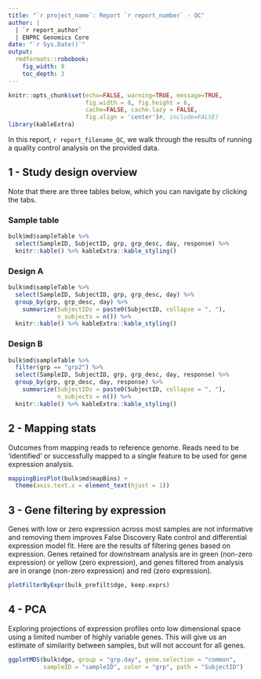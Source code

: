 ```yaml
---
title: "`r project_name`: Report `r report_number` - QC"
author: |
  | `r report_author`
  | ENPRC Genomics Core
date: "`r Sys.Date()`"
output: 
  rmdformats::robobook:
    fig_width: 9
    toc_depth: 3
---
```


```r
knitr::opts_chunk$set(echo=FALSE, warning=TRUE, message=TRUE,
                      fig.width = 8, fig.height = 6,
                      cache=FALSE, cache.lazy = FALSE,
                      fig.align = 'center')#, include=FALSE)
library(kableExtra)
```

```{=html}
<style type="text/css">
.book .book-body .page-inner {
  max-width: 1600px;
  margin-left: auto;
  margin-right: auto;
}
details > summary {
  display: list-item;
}
</style>
```

In this report, ``r report_filename_QC``, we walk through the results of running a quality control analysis on the provided data.

## 1 - Study design overview {.tabset}

<!-- Here's a template for presenting two different alternative designs requested by the client. In many cases, only one is necessary, so just delete Design B. -->

Note that there are three tables below, which you can navigate by clicking the tabs.

### Sample table

```r
bulk$md$sampleTable %>%
  select(SampleID, SubjectID, grp, grp_desc, day, response) %>%
  knitr::kable() %>% kableExtra::kable_styling()
```

### Design A

```r
bulk$md$sampleTable %>%
  select(SampleID, SubjectID, grp, grp_desc, day) %>%
  group_by(grp, grp_desc, day) %>%
    summarize(SubjectIDs = paste0(SubjectID, collapse = ", "),
              n_subjects = n()) %>%
  knitr::kable() %>% kableExtra::kable_styling()
```

### Design B

```r
bulk$md$sampleTable %>%
  filter(grp == "grp2") %>%
  select(SampleID, SubjectID, grp, grp_desc, day, response) %>%
  group_by(grp, grp_desc, day, response) %>%
    summarize(SubjectIDs = paste0(SubjectID, collapse = ", "),
              n_subjects = n()) %>%
  knitr::kable() %>% kableExtra::kable_styling()
```


## 2 - Mapping stats

Outcomes from mapping reads to reference genome. Reads need to be 'identified' or successfully mapped to a single feature to be used for gene expression analysis.

```r
mappingBinsPlot(bulk$md$mapBins) +
  theme(axis.text.x = element_text(hjust = 1))
```

## 3 - Gene filtering by expression

Genes with low or zero expression across most samples are not informative and removing them improves False Discovery Rate control and differential expression model fit. Here are the results of filtering genes based on expression. Genes retained for downstream analysis are in green (non-zero expression) or yellow (zero expression), and genes filtered from analysis are in orange (non-zero expression) and red (zero expression). 

```r
plotFilterByExpr(bulk_prefilt$dge, keep.exprs)
```


<!-- ## Relative log expression (RLE) normalization -->
<!-- [TDB] -->


## 4 - PCA

Exploring projections of expression profiles onto low dimensional space using a limited number of highly variable genes. This will give us an estimate of similarity between samples, but will not account for all genes.

```r
ggplotMDS(bulk$dge, group = "grp.day", gene.selection = "common",
          sampleID = "sampleID", color = "grp", path = "SubjectID")
```
